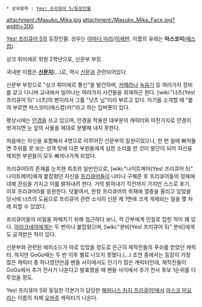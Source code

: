  * 상위항목 : [[Yes! 프리큐어 5/등장인물]]

attachment:/Masuko_Mika.jpg attachment:/Masuko_Mika_Face.jpg?width=300

[[Yes! 프리큐어 5]]의 등장인물. 성우는 [[야마다 마리]]/[[이재현(성우)|이재현]]. 이름의 유래는 '''마스코미'''([[매스컴]]).

상크 뤼미에르 학원 2학년으로, 신문부 부장.

국내판 이름은 '''[[신문지]]'''(...)로, 역시 [[신문]]과 관련되어있다.

신문부 부장으로 "상크 뤼미에르 통신"을 발간하며, [[카메라]]나 [[녹음기]] 등 여러가지 장비를 갖고 다니며 교내에서 일어나는 여러가지 사건들을 취재하곤 한다. [wiki:"너츠(Yes! 프리큐어 5)" 너츠]의 팬이라서 그를 "넛츠 님"이라 부르고 있다. 자기를 소개할 때 "붙여 부르면 마스코미(매스컴)카!"라고 하는 입버릇이 있다.

평상시에는 [[안경]]을 쓰고 있으며, 안경을 착용한 대부분의 캐릭터와 마찬가지로 안경이 벗겨지면 눈 앞의 사물을 제대로 분별해 내지 못한다.

처음에는 자신을 포함해서 4명으로 이루어진 신문부의 일원이었으나, 한 번 일에 빠져들면 주위를 못 보는 성격 탓에 다른 부원들에게 심한 소리를 한 것이 발단이 되어 자신을 제외한 부원들이 모두 빠져나가게 되었다.

프리큐어5의 존재를 눈치챈 최초의 일반인으로, [wiki:"나이트메어(Yes! 프리큐어 5)" 나이트메어]에게 붙잡혔던 자신을 [[프리큐어]]들이 나타나 구해준 후 프리큐어들의 정체에 대해 관심을 가지고 이를 밝혀내려 한다. 거의 밝혀내기 직전까지 가지만 스스로 포기. 이후 프리큐어5를 응원한다. 덧붙여서, 한창 프리큐어의 취재에 열중을 올리고 있었을 당시에 너츠의 도움으로 프리큐어 관련 소식이 신문 제 1면에 크게 게재되는 일을 몇 차례 피할 수 있었다.

프리큐어들의 비밀을 파헤치기 위해 접근하다 보니, 적 간부에게 인질로 잡힌 적이 꽤 있다. [[아라크네아]]에게는 두 번이나 붙잡혔으며, [wiki:"분비(Yes! 프리큐어 5)" 분비]에게도 공격받은 적이 있다.

신문부와 관련된 에피소드가 따로 있었을 정도로 은근히 제작진들의 푸쉬를 받았던 캐릭터. 하지만 GoGo때는 두 번 이후 별로 나오지 못했다.(...) 조연 중에서는 등장이 가장 많은 캐릭터 중 하나였던만큼 팬들 사이에서도 인기가 많은 캐릭터인데, 제작진들이 GoGo에서 추가 전사가 나온다고 발표했을 때 팬들 사이에서 추가 전사 후보 1순위를 다투었을 정도.

Yes! 프리큐어 5와 동일한 각본가가 담당한 [[해피니스 차지 프리큐어!]]에서 [[마스코 미요]]라는 이름의 자체 [[오마주]] 캐릭터가 나온다.
